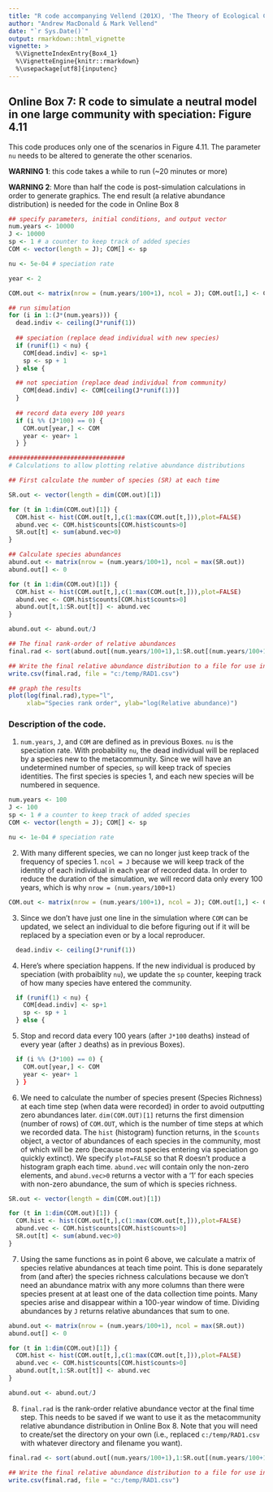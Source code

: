 ```yaml
---
title: "R code accompanying Vellend (201X), 'The Theory of Ecological Communities' (Princeton University Press)"
author: "Andrew MacDonald & Mark Vellend"
date: "`r Sys.Date()`"
output: rmarkdown::html_vignette
vignette: >
  %\VignetteIndexEntry{Box4_1}
  %\VignetteEngine{knitr::rmarkdown}
  %\usepackage[utf8]{inputenc}
---
```


## Online Box 7: R code to simulate a neutral model in one large community with speciation: Figure 4.11

This code produces only one of the scenarios in Figure 4.11.  The parameter `nu` needs to be altered to generate the other scenarios.

**WARNING 1**: this code takes a while to run (~20 minutes or more)

**WARNING 2**: More than half the code is post-simulation calculations in order to generate graphics.  The end result (a relative abundance distribution) is needed for the code in Online Box 8


```r
## specify parameters, initial conditions, and output vector
num.years <- 10000
J <- 10000 
sp <- 1 # a counter to keep track of added species
COM <- vector(length = J); COM[] <- sp 

nu <- 5e-04 # speciation rate

year <- 2 

COM.out <- matrix(nrow = (num.years/100+1), ncol = J); COM.out[1,] <- COM 

## run simulation
for (i in 1:(J*(num.years))) {
  dead.indiv <- ceiling(J*runif(1))
  
  ## speciation (replace dead individual with new species)
  if (runif(1) < nu) {
    COM[dead.indiv] <- sp+1
    sp <- sp + 1
  } else {

  ## not speciation (replace dead individual from community)
    COM[dead.indiv] <- COM[ceiling(J*runif(1))]
  }
  
  ## record data every 100 years
  if (i %% (J*100) == 0) {
    COM.out[year,] <- COM
    year <- year+ 1   
  } } 

################################
# Calculations to allow plotting relative abundance distributions

## First calculate the number of species (SR) at each time

SR.out <- vector(length = dim(COM.out)[1])

for (t in 1:dim(COM.out)[1]) {
  COM.hist <- hist(COM.out[t,],c(1:max(COM.out[t,])),plot=FALSE)
  abund.vec <- COM.hist$counts[COM.hist$counts>0]
  SR.out[t] <- sum(abund.vec>0)
}

## Calculate species abundances
abund.out <- matrix(nrow = (num.years/100+1), ncol = max(SR.out))
abund.out[] <- 0

for (t in 1:dim(COM.out)[1]) {
  COM.hist <- hist(COM.out[t,],c(1:max(COM.out[t,])),plot=FALSE)
  abund.vec <- COM.hist$counts[COM.hist$counts>0]
  abund.out[t,1:SR.out[t]] <- abund.vec
}

abund.out <- abund.out/J

## The final rank-order of relative abundances
final.rad <- sort(abund.out[(num.years/100+1),1:SR.out[(num.years/100+1)]],decreasing=TRUE)

## Write the final relative abundance distribution to a file for use in Online Box 8 (island biogeography model)
write.csv(final.rad, file = "c:/temp/RAD1.csv")

## graph the results
plot(log(final.rad),type="l",
     xlab="Species rank order", ylab="log(Relative abundance)")
```

### Description of the code.

1. `num.years`, `J`, and `COM` are defined as in previous Boxes.  `nu` is the speciation rate.  With probability `nu`, the dead individual will be replaced by a species new to the metacommunity.  Since we will have an undetermined number of species, `sp` will keep track of species identities.  The first species is species 1, and each new species will be numbered in sequence.

```r
num.years <- 100
J <- 100 
sp <- 1 # a counter to keep track of added species
COM <- vector(length = J); COM[] <- sp 

nu <- 1e-04 # speciation rate
```

2. With many different species, we can no longer just keep track of the frequency of species 1.  `ncol = J` because we will keep track of the identity of each individual in each year of recorded data.  In order to reduce the duration of the simulation, we will record data only every 100 years, which is why `nrow = (num.years/100+1)`

```r
COM.out <- matrix(nrow = (num.years/100+1), ncol = J); COM.out[1,] <- COM 
```

3. Since we don't have just one line in the simulation where `COM` can be updated, we select an individual to die before figuring out if it will be replaced by a speciation even or by a local reproducer.

```r
  dead.indiv <- ceiling(J*runif(1))
```

4. Here's where speciation happens.  If the new individual is produced by speciation (with probaiblity `nu`), we update the `sp` counter, keeping track of how many species have entered the community.

```r
  if (runif(1) < nu) {
    COM[dead.indiv] <- sp+1
    sp <- sp + 1
  } else {
```

5. Stop and record data every 100 years (after `J*100` deaths) instead of every year (after `J` deaths) as in previous Boxes).

```r
  if (i %% (J*100) == 0) {
    COM.out[year,] <- COM
    year <- year+ 1   
  } } 
```

6. We need to calculate the number of species present (Species Richness) at each time step (when data were recorded) in order to avoid outputting zero abundances later.  `dim(COM.OUT)[1]` returns the first dimension (number of rows) of `COM.OUT`, which is the number of time steps at which we recorded data.  The `hist` (histogram) function returns, in the `$counts` object, a vector of abundances of each species in the community, most of which will be zero (because most species entering via speciation go quickly extinct).  We specify `plot=FALSE` so that R doesn't produce a histogram graph each time.  `abund.vec` will contain only the non-zero elements, and `abund.vec>0` returns a vector with a '1' for each species with non-zero abundance, the sum of which is species richness.

```r
SR.out <- vector(length = dim(COM.out)[1])

for (t in 1:dim(COM.out)[1]) {
  COM.hist <- hist(COM.out[t,],c(1:max(COM.out[t,])),plot=FALSE)
  abund.vec <- COM.hist$counts[COM.hist$counts>0]
  SR.out[t] <- sum(abund.vec>0)
}
```

7. Using the same functions as in point 6 above, we calculate a matrix of species relative abundances at teach time point.  This is done separately from (and after) the species richness calculations because we don't need an abundance matrix with any more columns than there were species present at at least one of the data collection time points.  Many species arise and disappear within a 100-year window of time.  Dividing abundances by `J` returns relative abundances that sum to one.

```r
abund.out <- matrix(nrow = (num.years/100+1), ncol = max(SR.out))
abund.out[] <- 0

for (t in 1:dim(COM.out)[1]) {
  COM.hist <- hist(COM.out[t,],c(1:max(COM.out[t,])),plot=FALSE)
  abund.vec <- COM.hist$counts[COM.hist$counts>0]
  abund.out[t,1:SR.out[t]] <- abund.vec
}

abund.out <- abund.out/J
```

8. `final.rad` is the rank-order relative abundance vector at the final time step.  This needs to be saved if we want to use it as the metacommunity relative abundance distribution in Online Box 8.  Note that you will need to create/set the directory on your own (i.e., replaced `c:/temp/RAD1.csv` with whatever directory and filename  you want). 

```r
final.rad <- sort(abund.out[(num.years/100+1),1:SR.out[(num.years/100+1)]],decreasing=TRUE)

## Write the final relative abundance distribution to a file for use in Online Box 8 (island biogeography model)
write.csv(final.rad, file = "c:/temp/RAD1.csv")
```